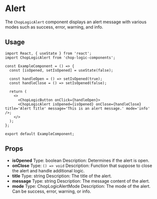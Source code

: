 
<Meta of={Alert} title='Alert' />

# Alert

The `ChopLogicAlert` component displays an alert message with various modes such as success, error, warning, and info.

<Canvas>
  <Story of={Alert.Default} />
</Canvas>

## Usage

```tsx
import React, { useState } from 'react';
import ChopLogicAlert from 'chop-logic-components';

const ExampleComponent = () => {
  const [isOpened, setIsOpened] = useState(false);

  const handleOpen = () => setIsOpened(true);
  const handleClose = () => setIsOpened(false);

  return (
    <>
      <ChopLogicButton onClick={handleOpen}>
      <ChopLogicAlert isOpened={isOpened} onClose={handleClose} title='Alert Title' message='This is an alert message.' mode='info' />;
    </>
  );
};

export default ExampleComponent;
```

## Props

- **isOpened**
  Type: boolean
  Description: Determines if the alert is open.
- **onClose**
  Type: `() => void`
  Description: Function that suppose to close the alert and handle additional logic.
- **title**
  Type: string
  Description: The title of the alert.
- **message**
  Type: string
  Description: The message content of the alert.
- **mode**
  Type: ChopLogicAlertMode
  Description: The mode of the alert. Can be success, error, warning, or info.

